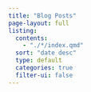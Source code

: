 ```yaml
---
title: "Blog Posts"
page-layout: full
listing:
  contents:
    - "./*/index.qmd"
  sort: "date desc"
  type: default
  categories: true
  filter-ui: false
---
```

